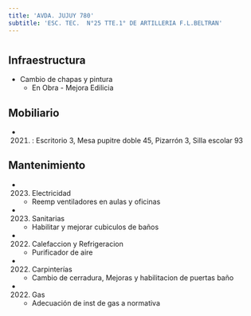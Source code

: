 ```yaml
---
title: 'AVDA. JUJUY 780'
subtitle: 'ESC. TEC.  N°25 TTE.1° DE ARTILLERIA F.L.BELTRAN'
---
```


#
## Infraestructura

* Cambio de chapas y pintura 
    + En Obra - Mejora Edilicia 


## Mobiliario

*  (2021) : Escritorio 3, Mesa pupitre doble 45, Pizarrón 3, Silla escolar 93 





## Mantenimiento

*  (2023) Electricidad 
    + Reemp ventiladores en aulas y oficinas

*  (2023) Sanitarias 
    + Habilitar y mejorar cubiculos de baños

*  (2022) Calefaccion y Refrigeracion 
    + Purificador de aire

*  (2022) Carpinterías 
    + Cambio de cerradura, Mejoras y habilitacion de puertas baño

*  (2022) Gas 
    + Adecuación de inst de gas a normativa








